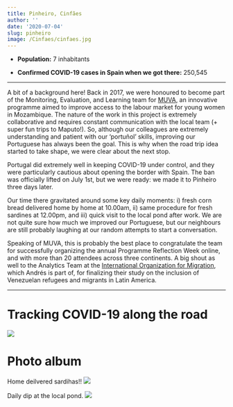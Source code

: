 ```yaml
---
title: Pinheiro, Cinfães
author: ''
date: '2020-07-04'
slug: pinheiro
image: /Cinfaes/cinfaes.jpg
---
```

* <b>Population:</b> 7 inhabitants

* <b>Confirmed COVID-19 cases in Spain when we got there:</b> 250,545

<hr>

A bit of a background here! Back in 2017, we were honoured to become part of the Monitoring, Evaluation, and Learning team for <a href="https://muvamoz.co.mz/?lang=en">MUVA</a>, an innovative programme aimed to improve access to the labour market for young women in Mozambique. The nature of the work in this project is extremely collaborative and requires constant communication with the local team (+ super fun trips to Maputo!). So, although our colleagues are extremely understanding and patient with our 'portuñol' skills, improving our Portuguese has always been the goal. This is why when the road trip idea started to take shape, we were clear about the next stop. 

Portugal did extremely well in keeping COVID-19 under control, and they were particularly cautious about opening the border with Spain. The ban was officially lifted on July 1st, but we were ready: we made it to Pinheiro three days later. 

Our time there gravitated around some key daily moments: i) fresh corn bread delivered home by home at 10.00am, ii) same procedure for fresh sardines at 12.00pm, and iii) quick visit to the local pond after work. We are not quite sure how much we improved our Portuguese, but our neighbours are still probably laughing at our random attempts to start a conversation. 

Speaking of MUVA, this is probably the best place to congratulate the team for successfully organizing the annual Programme Reflection Week online, and with more than 20 attendees across three continents. A big shout as well to the Analytics Team at the <a href="https://gmdac.iom.int/">International Organization for Migration</a>, which Andrés is part of, for finalizing their study on the inclusion of Venezuelan refugees and migrants in Latin America.



<hr>


# Tracking COVID-19 along the road


<img src="/images/Cinfaes/chart_Pinheiro.png">


  
# Photo album

Home deilvered sardihas!!
<img src = '/images/Cinfaes/sardinas.jpeg'>

Daily dip at the local pond. 
<img src = '/images/Cinfaes/pond.jpg'>



